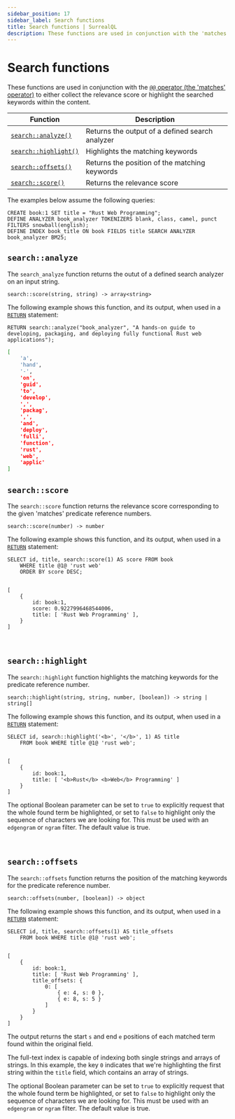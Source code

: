 ```yaml
---
sidebar_position: 17
sidebar_label: Search functions
title: Search functions | SurrealQL
description: These functions are used in conjunction with the 'matches' operator to either collect the relevance score or highlight the searched keywords within the content.
---
```


# Search functions

These functions are used in conjunction with the [`@@` operator (the 'matches' operator)](/docs/surrealql/operators#matches) to either collect the relevance score or highlight the searched keywords within the content.

<table>
  <thead>
    <tr>
      <th scope="col">Function</th>
      <th scope="col">Description</th>
    </tr>
  </thead>
  <tbody>
    <tr>
    <tr>
      <td scope="row" data-label="Function"><a href="#searchanalyze"><code>search::analyze()</code></a></td>
      <td scope="row" data-label="Description">Returns the output of a defined search analyzer</td>
    </tr>
      <td scope="row" data-label="Function"><a href="#searchhighlight"><code>search::highlight()</code></a></td>
      <td scope="row" data-label="Description">Highlights the matching keywords</td>
    </tr>
    <tr>
      <td scope="row" data-label="Function"><a href="#searchoffsets"><code>search::offsets()</code></a></td>
      <td scope="row" data-label="Description">Returns the position of the matching keywords</td>
    </tr>
    <tr>
      <td scope="row" data-label="Function"><a href="#searchscore"><code>search::score()</code></a></td>
      <td scope="row" data-label="Description">Returns the relevance score</td>
    </tr>
  </tbody>
</table>

The examples below assume the following queries:

```surql
CREATE book:1 SET title = "Rust Web Programming";
DEFINE ANALYZER book_analyzer TOKENIZERS blank, class, camel, punct FILTERS snowball(english);
DEFINE INDEX book_title ON book FIELDS title SEARCH ANALYZER book_analyzer BM25;
```

## `search::analyze`

The `search_analyze` function returns the outut of a defined search analyzer on an input string.

```surql title="API DEFINITION"
search::score(string, string) -> array<string>
```

The following example shows this function, and its output, when used in a [`RETURN`](/docs/surrealql/statements/return) statement:

```surql
RETURN search::analyze("book_analyzer", "A hands-on guide to developing, packaging, and deploying fully functional Rust web applications");
```

```bash title="Output"
[
	'a',
	'hand',
	'-',
	'on',
	'guid',
	'to',
	'develop',
	',',
	'packag',
	',',
	'and',
	'deploy',
	'fulli',
	'function',
	'rust',
	'web',
	'applic'
]
```

## `search::score`

The `search::score` function returns the relevance score corresponding to the given 'matches' predicate reference numbers.

```surql title="API DEFINITION"
search::score(number) -> number
```

The following example shows this function, and its output, when used in a [`RETURN`](/docs/surrealql/statements/return) statement:

```surql
SELECT id, title, search::score(1) AS score FROM book
	WHERE title @1@ 'rust web'
	ORDER BY score DESC;


[
	{
		id: book:1,
		score: 0.9227996468544006,
		title: [ 'Rust Web Programming' ],
	}
]
```

<br />

## `search::highlight`

The `search::highlight` function highlights the matching keywords for the predicate reference number.

```surql title="API DEFINITION"
search::highlight(string, string, number, [boolean]) -> string | string[]
```
The following example shows this function, and its output, when used in a [`RETURN`](/docs/surrealql/statements/return) statement:

```surql
SELECT id, search::highlight('<b>', '</b>', 1) AS title
	FROM book WHERE title @1@ 'rust web';


[
	{
		id: book:1,
		title: [ '<b>Rust</b> <b>Web</b> Programming' ]
	}
]
```

The optional Boolean parameter can be set to `true` to explicitly request that the whole found term be highlighted,
or set to `false` to highlight only the sequence of characters we are looking for. This must be used with an `edgengram` or `ngram` filter.
The default value is true.

<br />

## `search::offsets`

The `search::offsets` function returns the position of the matching keywords for the predicate reference number.

```surql title="API DEFINITION"
search::offsets(number, [boolean]) -> object
```
The following example shows this function, and its output, when used in a [`RETURN`](/docs/surrealql/statements/return) statement:

```surql
SELECT id, title, search::offsets(1) AS title_offsets
	FROM book WHERE title @1@ 'rust web';


[
	{
		id: book:1,
		title: [ 'Rust Web Programming' ],
		title_offsets: {
			0: [
				{ e: 4, s: 0 },
				{ e: 8, s: 5 }
			]
		}
	}
]
```
The output returns the start `s` and end `e` positions of each matched term found within the original field.

The full-text index is capable of indexing both single strings and arrays of strings. In this example, the key `0` indicates that we're highlighting the first string within the `title` field, which contains an array of strings.

The optional Boolean parameter can be set to `true` to explicitly request that the whole found term be highlighted,
or set to `false` to highlight only the sequence of characters we are looking for. This must be used with an `edgengram` or `ngram` filter.
The default value is true.

<br /><br />